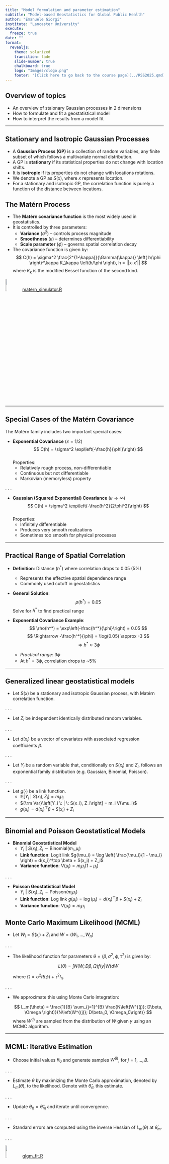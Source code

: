 ```yaml
---
title: "Model formulation and parameter estimation"
subtitle: "Model-based Geostatistics for Global Public Health"  
author: "Emanuele Giorgi"  
institute: "Lancaster University" 
execute:
  freeze: true
date: ""  
format:
  revealjs:
    theme: solarized
    transition: fade
    slide-number: true
    chalkboard: true
    logo: "Images/clogo.png"
    footer: "[Click here to go back to the course page](../RSS2025.qmd)"
---
```


## Overview of topics

-   An overview of staionary Gaussian processes in 2 dimensions
-   How to formulate and fit a geostatistical model
-   How to interpret the results from a model fit

------------------------------------------------------------------------


## Stationary and Isotropic Gaussian Processes

-   A **Gaussian Process (GP)** is a collection of random variables, any finite subset of which follows a multivariate normal distribution.
-   A GP is **stationary** if its statistical properties do not change with location shifts.
-   It is **isotropic** if its properties do not change with locations rotations.
-   We denote a GP as $S(x)$, where $x$ represents location.
-   For a stationary and isotropic GP, the correlation function is purely a function of the distance between locations.

## The Matérn Process {.smaller}

-   The **Matérn covariance function** is the most widely used in geostatistics.
-   It is controlled by three parameters:
    -   **Variance** ($\sigma^2$) – controls process magnitude
    -   **Smoothness** ($\kappa$) – determines differentiability
    -   **Scale parameter** ($\phi$) – governs spatial correlation decay
-   The covariance function is given by: $$
    C(h) = \sigma^2 \frac{2^{1-\kappa}}{\Gamma(\kappa)} \left( h/\phi \right)^\kappa K_\kappa \left(h/\phi \right), h = ||x-x'||
    $$ where $K_\kappa$ is the modified Bessel function of the second kind.

![](Images/rlogo.png){width="10%"} [matern_simulator.R](R%20scripts/matern_simulator.R)

------------------------------------------------------------------------

## Special Cases of the Matérn Covariance {.smaller .scrollable}

The Matérn family includes two important special cases:

-   **Exponential Covariance** ($\kappa = 1/2$)\
    $$ C(h) = \sigma^2 \exp\left(-\frac{h}{\phi}\right) $$\
    Properties:
    -   Relatively rough process, non-differentiable\
    -   Continuous but not differentiable\
    -   Markovian (memoryless) property

. . .

-   **Gaussian (Squared Exponential) Covariance** ($\kappa \to \infty$)\
    $$ C(h) = \sigma^2 \exp\left(-\frac{h^2}{2\phi^2}\right) $$\
    Properties:
    -   Infinitely differentiable\
    -   Produces very smooth realizations\
    -   Sometimes too smooth for physical processes

------------------------------------------------------------------------

## Practical Range of Spatial Correlation {.smaller .scrollable}

-   **Definition**: Distance ($h^*$) where correlation drops to 0.05 (5%)

    -   Represents the effective spatial dependence range
    -   Commonly used cutoff in geostatistics

-   **General Solution**: $$ \rho(h^*) =  0.05 $$ Solve for $h^*$ to find practical range

-   **Exponential Covariance Example**: $$ \rho(h^*) = \exp\left(-\frac{h^*}{\phi}\right) = 0.05 $$ $$ \Rightarrow -\frac{h^*}{\phi} = \log(0.05) \approx -3 $$ $$ \Rightarrow h^* \approx 3\phi $$

    -   *Practical range*: $3\phi$
    -   At $h^* = 3\phi$, correlation drops to \~5%

------------------------------------------------------------------------


## Generalized linear geostatistical models {.smaller .scrollable}

-   Let $S(x)$ be a stationary and isotropic Gaussian process, with Matérn correlation function.

. . .

-   Let $Z_i$ be independent identically distributed random variables.

. . .

-   Let $d(x_i)$ be a vector of covariates with associated regression coefficients $\beta$.

. . .

-   Let $Y_i$ be a random variable that, conditionally on $S(x_i)$ and $Z_i$, follows an exponential family distribution (e.g. Gaussian, Binomial, Poisson).

. . .

-   Let $g(\cdot)$ be a link function.
    -   $\mathbb{E} \left[ Y_i \: | \: S(x_i), Z_i \right] = m_i \mu_i$\
    -   ${\rm Var}\left[Y_i \: | \: S(x_i), Z_i\right] = m_i V(\mu_i)$
    -   $g(\mu_i) = d(x_i)^\top \beta + S(x_i) + Z_i$

------------------------------------------------------------------------

## Binomial and Poisson Geostatistical Models {.smaller .scrollable}

-   **Binomial Geostatistical Model**
    -   $Y_i \: | \: S(x_i), Z_i \sim \text{Binomial}(m_i, \mu_i)$
    -   **Link function**: Logit link $g(\mu_i) = \log \left( \frac{\mu_i}{1 - \mu_i} \right) = d(x_i)^\top \beta + S(x_i) + Z_i$
    -   **Variance function**: $V(\mu_i) = m_i \mu_i (1 - \mu_i)$

. . .

-   **Poisson Geostatistical Model**
    -   $Y_i \: | \: S(x_i), Z_i \sim \text{Poisson}(m_i \mu_i)$
    -   **Link function**: Log link $g(\mu_i) = \log (\mu_i) = d(x_i)^\top \beta + S(x_i) + Z_i$
    -   **Variance function**: $V(\mu_i) = m_i \mu_i$

## Monte Carlo Maximum Likelihood (MCML) {.smaller}

-   Let $W_i = S(x_i) + Z_i$ and $W = (W_1, \ldots, W_n)$

. . .

-   The likelihood function for parameters $\theta = (\beta, \sigma^2, \phi, \tau^2)$ is given by:

    $$
    L(\theta) = \int N(W; D\beta, \Omega) f(y| W) dW
    $$

    where $\Omega = \sigma^2 R(\phi) + \tau^2I_n$.

. . .

-   We approximate this using Monte Carlo integration:

    $$
    L_m(\theta) = \frac{1}{B} \sum_{j=1}^{B} \frac{N\left(W^{(j)}; D\beta, \Omega \right)}{N\left(W^{(j)}; D\beta_0, \Omega_0\right)}
    $$ where $W^{(i)}$ are sampled from the distribution of $W$ given $y$ using an MCMC algorithm.

------------------------------------------------------------------------

## MCML: Iterative Estimation {.smaller}

-   Choose initial values $\theta_0$ and generate samples $W^{(j)}$, for $j = 1,\ldots, B$.

. . .

-   Estimate $\theta$ by maximizing the Monte Carlo approximation, denoted by $L_m(\theta)$, to the likelihood. Denote with $\hat{\theta}_m$ this estimate.

. . .

-   Update $\theta_0 = \hat{\theta}_m$ and iterate until convergence.

. . .

-   Standard errors are computed using the inverse Hessian of $L_m(\theta)$ at $\hat{\theta}_m$.

. . .

![](Images/rlogo.png){width="10%"} [glgm_fit.R](R%20scripts/glgm_fit.R)

## The Nugget Effect as Small-Scale Spatial Correlation {.smaller .scrollablel}

-   **Interpretation of** $Z_i$:
    -   Represents microscale variation (below measurement distance)
    -   Captures measurement error or sub-resolution variability
-   **Example Process with Threshold Correlation**: $$ \rho(h) = \begin{cases} 
        \delta & \text{if } h \leq h_0 \\
        0 & \text{if } h > h_0 
        \end{cases} $$
    -   Where $\delta$ is small-scale correlation
    -   $h_0$ is resolution threshold
-   **Practical Implications**:
    -   If minimum distance between samples $> h_0$:
        -   Process appears as $Z_i \sim N(0, \tau^2)$ (pure noise)
        -   Spatial structure in $Z_i$ becomes undetectable
    -   Cannot disentangle $Z_i$ from measurement error in the lineara geostatistical model

------------------------------------------------------------------------
